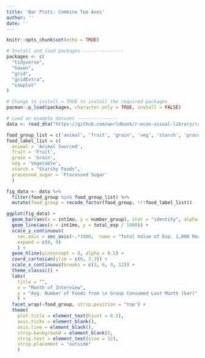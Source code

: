 ```yaml
---
title: 'Bar Plots: Combine Two Axes'
author: ''
date: ''
---
```


```r
knitr::opts_chunk$set(echo = TRUE)
```

```r

# Install and load packages ---------------
packages <- c(
  "tidyverse",
  "haven",
  "grid",
  "gridExtra",
  "cowplot"
)

# Change to install = TRUE to install the required packages
pacman::p_load(packages, character.only = TRUE, install = FALSE)

# Load an example dataset ---------------
data <- read_dta("https://github.com/worldbank/r-econ-visual-library/raw/master/Library/Data/BarPlotsCombineTwoAxes.dta")

food_group_list = c('animal', 'fruit', 'grain', 'veg', 'starch', 'processed_sugar')
food_label_list = c(
  animal = 'Animal Sourced',
  fruit = 'Fruit',
  grain = 'Grain',
  veg = 'Vegetable',
  starch = "Starchy Foods",
  processed_sugar = 'Processed Sugar'
  )

fig_data <- data %>%
  filter(food_group %in% food_group_list) %>%
  mutate(food_group = recode_factor(food_group, !!!food_label_list))

ggplot(fig_data) +
  geom_bar(aes(x = int1mo, y = number_group), stat = "identity", alpha = .6, width = .4) +
  geom_line(aes(x = int1mo, y = total_exp / 1000)) +
  scale_y_continuous(
    sec.axis = sec_axis(~.*1000,  name = "Total Value of Exp. 1,000 Real Tz Sh. (line)"), 
    expand = c(0, 0)
    ) +
  geom_hline(yintercept = 0, alpha = 0.5) +
  coord_cartesian(ylim = c(0, 3.3)) +
  scale_x_continuous(breaks = c(3, 6, 9, 12)) +
  theme_classic() +
  labs(
    title = "",
    x = "Month of Interview",
    y = "Avg. Number of Foods from \n Group Consumed Last Month (bar)"
    ) +
  facet_wrap(~food_group, strip.position = "top") +
  theme(
    plot.title = element_text(hjust = 0.5),
    axis.ticks = element_blank(),
    axis.line = element_blank(),
    strip.background = element_blank(),
    strip.text = element_text(size = 12),
    strip.placement = "outside"
    )

```


